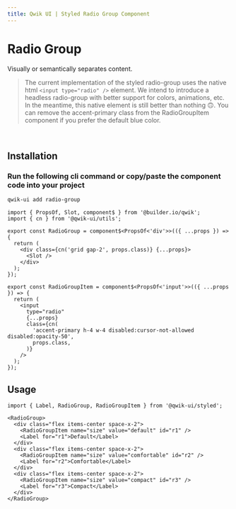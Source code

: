 ```yaml
---
title: Qwik UI | Styled Radio Group Component
---
```



<StatusBanner status={statusByComponent.styled.RadioGroup} />

# Radio Group

Visually or semantically separates content.

> The current implementation of the styled radio-group uses the native html `<input type="radio" />` element. We intend to introduce a headless radio-group with better support for colors, animations, etc. In the meantime, this native element is still better than nothing 🙃. You can remove the accent-primary class from the RadioGroupItem component if you prefer the default blue color.

<br />

<Showcase name="hero" />

## Installation

### Run the following cli command or copy/paste the component code into your project

```sh
qwik-ui add radio-group
```

```tsx
import { PropsOf, Slot, component$ } from '@builder.io/qwik';
import { cn } from '@qwik-ui/utils';

export const RadioGroup = component$<PropsOf<'div'>>(({ ...props }) => {
  return (
    <div class={cn('grid gap-2', props.class)} {...props}>
      <Slot />
    </div>
  );
});

export const RadioGroupItem = component$<PropsOf<'input'>>(({ ...props }) => {
  return (
    <input
      type="radio"
      {...props}
      class={cn(
        'accent-primary h-4 w-4 disabled:cursor-not-allowed disabled:opacity-50',
        props.class,
      )}
    />
  );
});
```

## Usage

```tsx
import { Label, RadioGroup, RadioGroupItem } from '@qwik-ui/styled';
```

```tsx
<RadioGroup>
  <div class="flex items-center space-x-2">
    <RadioGroupItem name="size" value="default" id="r1" />
    <Label for="r1">Default</Label>
  </div>
  <div class="flex items-center space-x-2">
    <RadioGroupItem name="size" value="comfortable" id="r2" />
    <Label for="r2">Comfortable</Label>
  </div>
  <div class="flex items-center space-x-2">
    <RadioGroupItem name="size" value="compact" id="r3" />
    <Label for="r3">Compact</Label>
  </div>
</RadioGroup>
```
